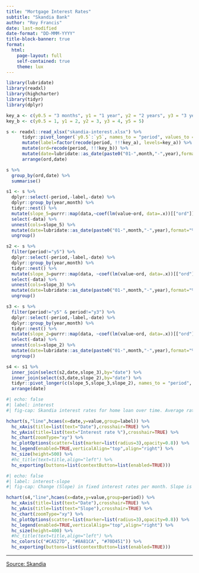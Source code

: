 ```yaml
---
title: "Mortgage Interest Rates"
subtitle: "Skandia Bank"
author: "Roy Francis"
date: last-modified
date-format: "DD-MMM-YYYY"
title-block-banner: true
format: 
  html:
    page-layout: full
    self-contained: true
    theme: lux
---
```


```r
library(lubridate)
library(readxl)
library(highcharter)
library(tidyr)
library(dplyr)

key_a <- c(y0.5 = "3 months", y1 = "1 year", y2 = "2 years", y3 = "3 years", y5 = "5 years")
key_b <- c(y0.5 = 1, y1 = 2, y2 = 3, y3 = 4, y5 = 5)

s <- readxl::read_xlsx("skandia-interest.xlsx") %>%
      tidyr::pivot_longer(`y0.5`:`y5`, names_to = "period", values_to = "value") %>%
      mutate(label=factor(recode(period, !!!key_a), levels=key_a)) %>%
      mutate(ord=recode(period, !!!key_b)) %>%
      mutate(date=lubridate::as_date(paste0("01-",month,"-",year),format="%d-%b-%Y")) %>%
      arrange(ord,date)

s %>%
  group_by(ord,date) %>%
  summarise()

s1 <- s %>%
  dplyr::select(-period,-label,-date) %>%
  dplyr::group_by(year,month) %>%
  tidyr::nest() %>%
  mutate(slope_5=purrr::map(data,~coef(lm(value~ord, data=.x))[["ord"]])) %>%
  select(-data) %>%
  unnest(cols=slope_5) %>%
  mutate(date=lubridate::as_date(paste0("01-",month,"-",year),format="%d-%b-%Y")) %>%
  ungroup()

s2 <- s %>%
  filter(period!="y5") %>%
  dplyr::select(-period,-label,-date) %>%
  dplyr::group_by(year,month) %>%
  tidyr::nest() %>%
  mutate(slope_3=purrr::map(data, ~coef(lm(value~ord, data=.x))[["ord"]])) %>%
  select(-data) %>%
  unnest(cols=slope_3) %>%
  mutate(date=lubridate::as_date(paste0("01-",month,"-",year),format="%d-%b-%Y")) %>%
  ungroup()

s3 <- s %>%
  filter(period!="y5" & period!="y3") %>%
  dplyr::select(-period,-label,-date) %>%
  dplyr::group_by(year,month) %>%
  tidyr::nest() %>%
  mutate(slope_2=purrr::map(data, ~coef(lm(value~ord, data=.x))[["ord"]])) %>%
  select(-data) %>%
  unnest(cols=slope_2) %>%
  mutate(date=lubridate::as_date(paste0("01-",month,"-",year),format="%d-%b-%Y")) %>%
  ungroup()

s4 <- s1 %>%
  inner_join(select(s2,date,slope_3),by="date") %>%
  inner_join(select(s3,date,slope_2),by="date") %>%
  tidyr::pivot_longer(c(slope_5,slope_3,slope_2), names_to = "period", values_to = "value") %>%
  arrange(date)
```

```r
#| echo: false
#| label: interest
#| fig-cap: Skandia interest rates for home loan over time. Average rate per month is shown. Different lines (colours) denotes different periods of fixed rates (3 months, 1 year, 2 years, 3 years, 5 years).

hchart(s,"line",hcaes(x=date,y=value,group=label)) %>%
  hc_xAxis(title=list(text="Date"),crosshair=TRUE) %>%
  hc_yAxis(title=list(text="Interest rate %"),crosshair=TRUE) %>%
  hc_chart(zoomType="xy") %>%
  hc_plotOptions(scatter=list(marker=list(radius=3),opacity=0.8)) %>%
  hc_legend(enabled=TRUE,verticalAlign="top",align="right") %>%
  hc_size(height=500) %>%
  #hc_title(text=title,align="left") %>%
  hc_exporting(buttons=list(contextButton=list(enabled=TRUE)))
```



```r
#| echo: false
#| label: interest-slope
#| fig-cap: Change (Slope) in fixed interest rates per month. Slope is computed over 3 months - 2 years (slope_2), 3 months - 3 years (slope_3) or 3 months - 5 years (slope_5).

hchart(s4,"line",hcaes(x=date,y=value,group=period)) %>%
  hc_xAxis(title=list(text="Date"),crosshair=TRUE) %>%
  hc_yAxis(title=list(text="Slope"),crosshair=TRUE) %>%
  hc_chart(zoomType="xy") %>%
  hc_plotOptions(scatter=list(marker=list(radius=3),opacity=0.8)) %>%
  hc_legend(enabled=TRUE,verticalAlign="top",align="right") %>%
  hc_size(height=400) %>%
  #hc_title(text=title,align="left") %>%
  hc_colors(c("#CA527D", "#8A81CA", "#70D451")) %>%
  hc_exporting(buttons=list(contextButton=list(enabled=TRUE)))
```

---

[Source: Skandia](https://www.skandia.se/lana/bolan/bolanerantor/snittrantor/)

